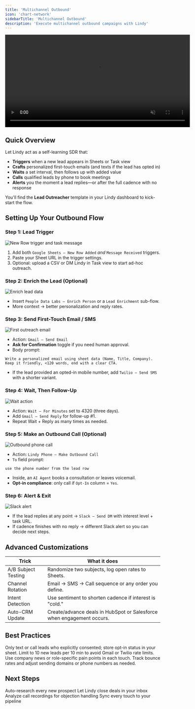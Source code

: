 ```yaml
---
title: 'Multichannel Outbound'
icon: 'chart-network'
sidebarTitle: 'Multichannel Outbound'
description: 'Execute multichannel outbound campaigns with Lindy'
---
```


<div style={{ display: 'flex', justifyContent: 'center', margin: '2rem 0' }}>
  <div className="video-card">
    <video
      src="/videos/triggers.mp4"
      width="600"
      autoPlay
      muted
      loop
      playsInline
      style={{ display: 'block', width: '100%' }}
    />
  </div>
</div>

## Quick Overview

Let Lindy act as a self-learning SDR that:

- **Triggers** when a new lead appears in Sheets or Task view  
- **Crafts** personalized first-touch emails (and texts if the lead has opted in)  
- **Waits** a set interval, then follows up with added value  
- **Calls** qualified leads by phone to book meetings  
- **Alerts** you the moment a lead replies—or after the full cadence with no response  

You'll find the **Lead Outreacher** template in your Lindy dashboard to kick-start the flow.

## Setting Up Your Outbound Flow

### Step 1: Lead Trigger

<Frame>
  <img src="/lindy-brand-assets/placeholder.png" alt="New Row trigger and task message" />
</Frame>

1. Add both `Google Sheets – New Row Added` *and* `Message Received` triggers.  
2. Paste your Sheet URL in the trigger settings.  
3. Optional: upload a CSV or DM Lindy in Task view to start ad-hoc outreach.

### Step 2: Enrich the Lead (Optional)

<Frame>
  <img src="/lindy-brand-assets/placeholder.png" alt="Enrich lead data" />
</Frame>

- Insert `People Data Labs – Enrich Person` or a `Lead Enrichment` sub-flow.  
- More context → better personalization and reply rates.

### Step 3: Send First-Touch Email / SMS

<Frame>
  <img src="/lindy-brand-assets/placeholder.png" alt="First outreach email" />
</Frame>

- Action: `Gmail – Send Email`  
- **Ask for Confirmation** toggle if you need human approval.  
- Body prompt:  
```
Write a personalized email using sheet data (Name, Title, Company).
Keep it friendly, <120 words, end with a clear CTA.
```
- If the lead provided an opted-in mobile number, add `Twilio – Send SMS` with a shorter variant.

### Step 4: Wait, Then Follow-Up

<Frame>
  <img src="/lindy-brand-assets/placeholder.png" alt="Wait action" />
</Frame>

- Action: `Wait – For Minutes` set to 4320 (three days).  
- Add `Gmail – Send Reply` for follow-up #1.  
- Repeat Wait + Reply as many times as needed.

### Step 5: Make an Outbound Call (Optional)

<Frame>
  <img src="/lindy-brand-assets/placeholder.png" alt="Outbound phone call" />
</Frame>

- Action: `Lindy Phone – Make Outbound Call`  
- `To` field prompt:  
```
use the phone number from the lead row
```
- Inside, an `AI Agent` books a consultation or leaves voicemail.  
- **Opt-in compliance**: only call if `Opt-In` column = `Yes`.

### Step 6: Alert & Exit

<Frame>
  <img src="/lindy-brand-assets/placeholder.png" alt="Slack alert" />
</Frame>

- If the lead replies at any point → `Slack – Send DM` with interest level + task URL.  
- If cadence finishes with no reply → different Slack alert so you can decide next steps.

## Advanced Customizations

| Trick                     | What it does                                                         |
|---------------------------|-----------------------------------------------------------------------|
| A/B Subject Testing       | Randomize two subjects, log open rates to Sheets.                     |
| Channel Rotation          | Email → SMS → Call sequence or any order you define.                  |
| Intent Detection          | Use sentiment to shorten cadence if interest is "cold."              |
| Auto-CRM Update           | Create/advance deals in HubSpot or Salesforce when engagement occurs.|

## Best Practices

<AccordionGroup>
  <Accordion title="Respect Opt-In">
    Only text or call leads who explicitly consented; store opt-in status in your sheet.
  </Accordion>
  
  <Accordion title="Throttle Volume">
    Limit to 10 new leads per 10 min to avoid Gmail or Twilio rate limits.
  </Accordion>
  
  <Accordion title="Personalize Deeply">
    Use company news or role-specific pain points in each touch.
  </Accordion>
  
  <Accordion title="Monitor Deliverability">
    Track bounce rates and adjust sending domains or phone numbers as needed.
  </Accordion>
</AccordionGroup>

## Next Steps

<CardGroup cols={2}>
  <Card title="Lead Enrichment" href="/tutorials/lead-enrichment" icon="address-card">
    Auto-research every new prospect
  </Card>
  <Card title="Email Negotiator" href="/tutorials/email-negotiator" icon="handshake">
    Let Lindy close deals in your inbox
  </Card>
  <Card title="Call Coach" href="/tutorials/call-coach" icon="phone">
    Analyze call recordings for objection handling
  </Card>
  <Card title="CRM Auto-Log" href="/tutorials/crm-auto-log" icon="database">
    Sync every touch to your pipeline
  </Card>
</CardGroup>

